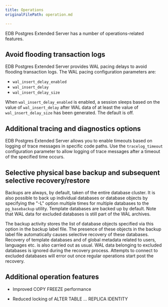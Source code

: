 ```yaml
---
title: Operations 
originalFilePath: operation.md

---
```


EDB Postgres Extended Server has a number of operations-related features.

## Avoid flooding transaction logs

EDB Postgres Extended Server provides WAL pacing delays to avoid flooding transaction logs. The WAL pacing configuration parameters are:
 - `wal_insert_delay_enabled`
 - `wal_insert_delay`
 - `wal_insert_delay_size` 
    
When `wal_insert_delay_enabled` is enabled, a session sleeps based on the value of `wal_insert_delay` after WAL data of at least the value of `wal_insert_delay_size` has been generated. The default is off.

## Additional tracing and diagnostics options

EDB Postgres Extended Server allows you to enable timeouts based on logging of trace messages in specific code
paths. Use the `tracelog_timeout` configuration parameter to allow logging of trace messages after a timeout of
the specified time occurs.

## Selective physical base backup and subsequent selective recovery/restore

Backups are always, by default, taken of the entire database cluster. It is also
possible to back up individual databases or database objects by specifying
the "-L" option multiple times for multiple databases to the `pg_basebackup` utility.
Template databases are backed up by default. Note that WAL data for excluded
databases is still part of the WAL archives.

The backup activity stores the list of database objects specified via this option
in the backup label file. The presence of these objects in the backup label file
automatically causes selective recovery of these databases. Recovery of template
databases and of global metadata related to users, languages etc. is also carried
out as usual. WAL data belonging to excluded databases is ignored during the
recovery process. Attempts to connect to excluded databases will error out once regular
operations start post the recovery.


## Additional operation features

-   Improved COPY FREEZE performance

-   Reduced locking of ALTER TABLE ... REPLICA IDENTITY
